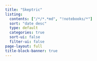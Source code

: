 ```yaml
---
title: "Skeptric"
listing:
  contents: ["/*/*.*md", "!notebooks/*"]
  sort: "date desc"
  type: default
  categories: true
  sort-ui: false
  filter-ui: false
page-layout: full
title-block-banner: true
---
```

